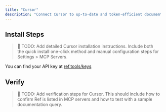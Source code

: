 ```yaml
---
title: "Cursor"
description: "Connect Cursor to up-to-date and token-efficient documentation."
---
```



## Install Steps

> 📝 TODO: Add detailed Cursor installation instructions. Include both the quick install one-click method and manual configuration steps for Settings > MCP Servers.

You can find your API key at [ref.tools/keys](https://ref.tools/keys)

## Verify

> 📝 TODO: Add verification steps for Cursor. This should include how to confirm Ref is listed in MCP servers and how to test with a sample documentation query.

<GetHelp/>
